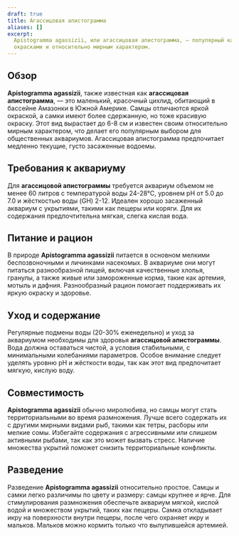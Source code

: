 ```yaml
---
draft: true
title: Агассицовая апистограмма
aliases: []
excerpt:
  Apistogramma agassizii, или агассицовая апистограмма, — популярный карликовый цихлид, известный своими яркими
  окрасками и относительно мирным характером.
---
```


## Обзор

**Apistogramma agassizii**, также известная как **агассицовая апистограмма**, — это маленький, красочный цихлид,
обитающий в бассейне Амазонки в Южной Америке. Самцы отличаются яркой окраской, а самки имеют более сдержанную, но тоже
красивую окраску. Этот вид вырастает до 6-8 см и известен своим относительно мирным характером, что делает его
популярным выбором для общественных аквариумов. Агассицовая апистограмма предпочитает медленно текущие, густо засаженные
водоемы.

## Требования к аквариуму

Для **агассицовой апистограммы** требуется аквариум объемом не менее 60 литров с температурой воды 24-28°C, уровнем pH
от 5.0 до 7.0 и жёсткостью воды (GH) 2-12. Идеален хорошо засаженный аквариум с укрытиями, такими как пещеры или коряги.
Для их содержания предпочтительна мягкая, слегка кислая вода.

## Питание и рацион

В природе **Apistogramma agassizii** питается в основном мелкими беспозвоночными и личинками насекомых. В аквариуме они
могут питаться разнообразной пищей, включая качественные хлопья, гранулы, а также живые или замороженные корма, такие
как артемия, мотыль и дафния. Разнообразный рацион помогает поддерживать их яркую окраску и здоровье.

## Уход и содержание

Регулярные подмены воды (20-30% еженедельно) и уход за аквариумом необходимы для здоровья **агассицовой апистограммы**.
Вода должна оставаться чистой, а условия стабильными, с минимальными колебаниями параметров. Особое внимание следует
уделять уровню pH и жёсткости воды, так как этот вид предпочитает мягкую, кислую воду.

## Совместимость

**Apistogramma agassizii** обычно миролюбива, но самцы могут стать территориальными во время размножения. Лучше всего
содержать их с другими мирными видами рыб, такими как тетры, расборы или мелкие сомы. Избегайте содержания с
агрессивными или слишком активными рыбами, так как это может вызвать стресс. Наличие множества укрытий поможет снизить
территориальные конфликты.

## Разведение

Разведение **Apistogramma agassizii** относительно простое. Самцы и самки легко различимы по цвету и размеру: самцы
крупнее и ярче. Для стимулирования размножения обеспечьте аквариум мягкой, кислой водой и множеством укрытий, таких как
пещеры. Самка откладывает икру на поверхности внутри пещеры, после чего охраняет икру и мальков. Мальков можно кормить
только что вылупившейся артемией.

